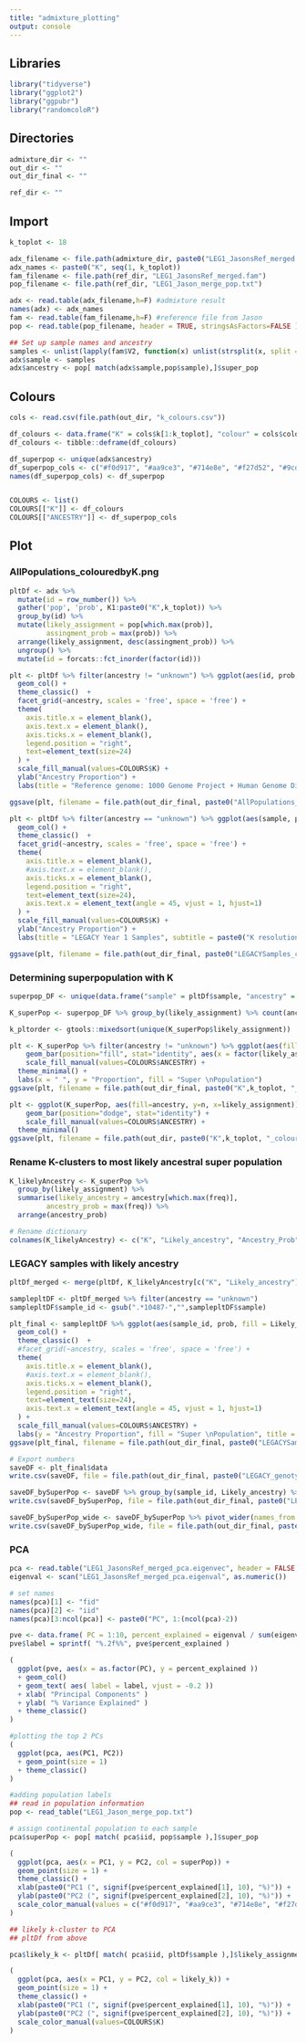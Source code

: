 ---
title: "admixture_plotting"
output: console
---

## Libraries
```{r library}
library("tidyverse")
library("ggplot2")
library("ggpubr")
library("randomcoloR")
```

## Directories
```{r}
admixture_dir <- ""
out_dir <- ""
out_dir_final <- ""

ref_dir <- ""
```

## Import
```{r import}
k_toplot <- 18

adx_filename <- file.path(admixture_dir, paste0("LEG1_JasonsRef_merged.",k_toplot,".Q"))
adx_names <- paste0("K", seq(1, k_toplot))
fam_filename <- file.path(ref_dir, "LEG1_JasonsRef_merged.fam")
pop_filename <- file.path(ref_dir, "LEG1_Jason_merge_pop.txt")

adx <- read.table(adx_filename,h=F) #admixture result
names(adx) <- adx_names
fam <- read.table(fam_filename,h=F) #reference file from Jason
pop <- read.table(pop_filename, header = TRUE, stringsAsFactors=FALSE )

## Set up sample names and ancestry
samples <- unlist(lapply(fam$V2, function(x) unlist(strsplit(x, split = "_"))[1]))
adx$sample <- samples
adx$ancestry <- pop[ match(adx$sample,pop$sample),]$super_pop
```

## Colours
```{r}
cols <- read.csv(file.path(out_dir, "k_colours.csv"))

df_colours <- data.frame("K" = cols$k[1:k_toplot], "colour" = cols$colour[1:k_toplot])
df_colours <- tibble::deframe(df_colours)

df_superpop <- unique(adx$ancestry)
df_superpop_cols <- c("#f0d917", "#aa9ce3", "#714e8e", "#f27d52", "#9cd6e3", "#d9ead3", "#0789a9", "#ffbdf0", "#bc131f")
names(df_superpop_cols) <- df_superpop


COLOURS <- list()
COLOURS[["K"]] <- df_colours
COLOURS[["ANCESTRY"]] <- df_superpop_cols

```

## Plot
### AllPopulations_colouredbyK.png
```{r, fig.width = 20, fig.height = 8}
pltDf <- adx %>% 
  mutate(id = row_number()) %>% 
  gather('pop', 'prob', K1:paste0("K",k_toplot)) %>% 
  group_by(id) %>% 
  mutate(likely_assignment = pop[which.max(prob)],
         assingment_prob = max(prob)) %>% 
  arrange(likely_assignment, desc(assingment_prob)) %>% 
  ungroup() %>% 
  mutate(id = forcats::fct_inorder(factor(id)))

plt <- pltDf %>% filter(ancestry != "unknown") %>% ggplot(aes(id, prob, fill = pop)) +
  geom_col() +
  theme_classic()  + 
  facet_grid(~ancestry, scales = 'free', space = 'free') +
  theme(
    axis.title.x = element_blank(),
    axis.text.x = element_blank(),
    axis.ticks.x = element_blank(),
    legend.position = "right",
    text=element_text(size=24)
  ) +
  scale_fill_manual(values=COLOURS$K) +
  ylab("Ancestry Proportion") +
  labs(title = "Reference genome: 1000 Genome Project + Human Genome Diversity Project", subtitle = paste0("K resolution: ",k_toplot))

ggsave(plt, filename = file.path(out_dir_final, paste0("AllPopulations_colouredbyK", k_toplot,".png")), width = 25, height = 8)

plt <- pltDf %>% filter(ancestry == "unknown") %>% ggplot(aes(sample, prob, fill = pop)) +
  geom_col() +
  theme_classic()  + 
  facet_grid(~ancestry, scales = 'free', space = 'free') +
  theme(
    axis.title.x = element_blank(),
    #axis.text.x = element_blank(),
    axis.ticks.x = element_blank(),
    legend.position = "right",
    text=element_text(size=24),
    axis.text.x = element_text(angle = 45, vjust = 1, hjust=1)
  ) +
  scale_fill_manual(values=COLOURS$K) +
  ylab("Ancestry Proportion") +
  labs(title = "LEGACY Year 1 Samples", subtitle = paste0("K resolution: ",k_toplot))

ggsave(plt, filename = file.path(out_dir_final, paste0("LEGACYSamples_colouredbyK", k_toplot, ".png")), width = 13, height = 10)
```

### Determining superpopulation with K
```{r}
superpop_DF <- unique(data.frame("sample" = pltDf$sample, "ancestry" = pltDf$ancestry, "likely_assignment" = pltDf$likely_assignment, "assingment_prob" = pltDf$assingment_prob))

K_superPop <- superpop_DF %>% group_by(likely_assignment) %>% count(ancestry) %>% mutate(freq = n / sum(n))

k_pltorder <- gtools::mixedsort(unique(K_superPop$likely_assignment))

plt <- K_superPop %>% filter(ancestry != "unknown") %>% ggplot(aes(fill=ancestry, y=n, x=likely_assignment)) + 
    geom_bar(position="fill", stat="identity", aes(x = factor(likely_assignment, level = k_pltorder))) +
    scale_fill_manual(values=COLOURS$ANCESTRY) +
  theme_minimal() +
  labs(x = " ", y = "Proportion", fill = "Super \nPopulation")
ggsave(plt, filename = file.path(out_dir_final, paste0("K",k_toplot, "_colouredbyAncestry_prop.png")), width = 7, height = 4)

plt <- ggplot(K_superPop, aes(fill=ancestry, y=n, x=likely_assignment)) + 
    geom_bar(position="dodge", stat="identity") +
    scale_fill_manual(values=COLOURS$ANCESTRY) +
  theme_minimal()
ggsave(plt, filename = file.path(out_dir, paste0("K",k_toplot, "_colouredbyAncestry_count.png")), width = 10, height = 8)
```

### Rename K-clusters to most likely ancestral super population
```{r}
K_likelyAncestry <- K_superPop %>% 
  group_by(likely_assignment) %>% 
  summarise(likely_ancestry = ancestry[which.max(freq)],
         ancestry_prob = max(freq)) %>%
  arrange(ancestry_prob)

# Rename dictionary
colnames(K_likelyAncestry) <- c("K", "Likely_ancestry", "Ancestry_Prob")
```

### LEGACY samples with likely ancestry
```{r}
pltDf_merged <- merge(pltDf, K_likelyAncestry[c("K", "Likely_ancestry")], by.x = "pop", by.y = "K")

samplepltDF <- pltDf_merged %>% filter(ancestry == "unknown")
samplepltDF$sample_id <- gsub(".*10487-","",samplepltDF$sample)

plt_final <- samplepltDF %>% ggplot(aes(sample_id, prob, fill = Likely_ancestry)) +
  geom_col() +
  theme_classic()  + 
  #facet_grid(~ancestry, scales = 'free', space = 'free') +
  theme(
    axis.title.x = element_blank(),
    #axis.text.x = element_blank(),
    axis.ticks.x = element_blank(),
    legend.position = "right",
    text=element_text(size=24),
    axis.text.x = element_text(angle = 45, vjust = 1, hjust=1)
  ) +
  scale_fill_manual(values=COLOURS$ANCESTRY) +
  labs(y = "Ancestry Proportion", fill = "Super \nPopulation", title = "LEGACY Year 1 Samples", subtitle = paste0("K resolution: ",k_toplot))
ggsave(plt_final, filename = file.path(out_dir_final, paste0("LEGACYSamples_colouredbyLikelyAncestry", k_toplot, ".png")), width = 13, height = 10)

# Export numbers
saveDF <- plt_final$data
write.csv(saveDF, file = file.path(out_dir_final, paste0("LEGACY_genotype_byK",k_toplot,".csv")), row.names = FALSE)

saveDF_bySuperPop <- saveDF %>% group_by(sample_id, Likely_ancestry) %>% summarise(pop_likely_ancestry_prob = sum(prob))
write.csv(saveDF_bySuperPop, file = file.path(out_dir_final, paste0("LEGACY_genotype_bySuperPop",k_toplot,".csv")), row.names = FALSE)

saveDF_bySuperPop_wide <- saveDF_bySuperPop %>% pivot_wider(names_from = Likely_ancestry, values_from = pop_likely_ancestry_prob)
write.csv(saveDF_bySuperPop_wide, file = file.path(out_dir_final, paste0("LEGACY_genotype_bySuperPop",k_toplot,"_wide.csv")), row.names = FALSE)

```

### PCA
```{r}
pca <- read.table("LEG1_JasonsRef_merged_pca.eigenvec", header = FALSE, stringsAsFactors = F)
eigenval <- scan("LEG1_JasonsRef_merged_pca.eigenval", as.numeric())

# set names
names(pca)[1] <- "fid"
names(pca)[2] <- "iid"
names(pca)[3:ncol(pca)] <- paste0("PC", 1:(ncol(pca)-2))
```

```{r}
pve <- data.frame( PC = 1:10, percent_explained = eigenval / sum(eigenval)*100 )
pve$label = sprintf( "%.2f%%", pve$percent_explained )

(
  ggplot(pve, aes(x = as.factor(PC), y = percent_explained ))
  + geom_col()
  + geom_text( aes( label = label, vjust = -0.2 ))
  + xlab( "Principal Components" )
  + ylab( "% Variance Explained" )
  + theme_classic()
)
```
```{r}
#plotting the top 2 PCs 
(
  ggplot(pca, aes(PC1, PC2))
  + geom_point(size = 1)
  + theme_classic()
)
```

```{r}
#adding population labels 
## read in population information
pop <- read_table("LEG1_Jason_merge_pop.txt")

# assign continental population to each sample
pca$superPop <- pop[ match( pca$iid, pop$sample ),]$super_pop

(
  ggplot(pca, aes(x = PC1, y = PC2, col = superPop)) +
  geom_point(size = 1) +
  theme_classic() +
  xlab(paste0("PC1 (", signif(pve$percent_explained[1], 10), "%)")) +
  ylab(paste0("PC2 (", signif(pve$percent_explained[2], 10), "%)")) +
  scale_color_manual(values = c("#f0d917", "#aa9ce3", "#714e8e", "#f27d52", "#9cd6e3", "#d9ead3", "#0789a9", "#ffbdf0", "#bc131f"))
)
```

```{r}
## likely k-cluster to PCA
## pltDf from above

pca$likely_k <- pltDf[ match( pca$iid, pltDf$sample ),]$likely_assignment

(
  ggplot(pca, aes(x = PC1, y = PC2, col = likely_k)) +
  geom_point(size = 1) +
  theme_classic() +
  xlab(paste0("PC1 (", signif(pve$percent_explained[1], 10), "%)")) +
  ylab(paste0("PC2 (", signif(pve$percent_explained[2], 10), "%)")) +
  scale_color_manual(values=COLOURS$K)
)
```
